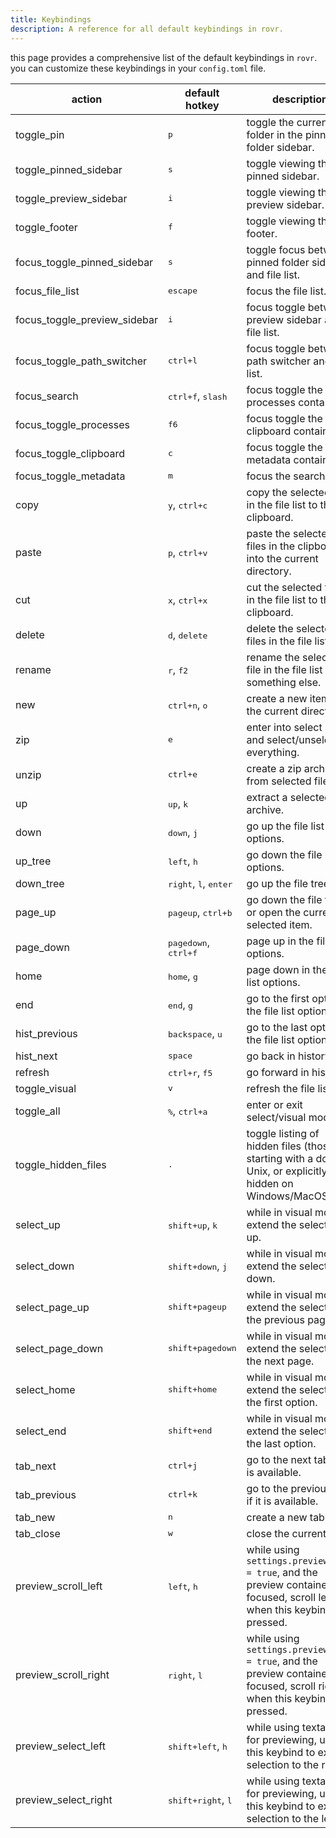 ```yaml
---
title: Keybindings
description: A reference for all default keybindings in rovr.
---
```


this page provides a comprehensive list of the default keybindings in `rovr`. you can customize these keybindings in your `config.toml` file.

| action                       | default hotkey                                   | description                                                                                                                  |
| ---------------------------- | ------------------------------------------------ | ---------------------------------------------------------------------------------------------------------------------------- |
| toggle_pin                   | <kbd>p</kbd>                                     | toggle the current folder in the pinned folder sidebar.                                                                      |
| toggle_pinned_sidebar        | <kbd>s</kbd>                                     | toggle viewing the pinned sidebar.                                                                                           |
| toggle_preview_sidebar       | <kbd>i</kbd>                                     | toggle viewing the preview sidebar.                                                                                          |
| toggle_footer                | <kbd>f</kbd>                                     | toggle viewing the footer.                                                                                                   |
| focus_toggle_pinned_sidebar  | <kbd>s</kbd>                                     | toggle focus between pinned folder sidebar and file list.                                                                    |
| focus_file_list              | <kbd>escape</kbd>                                | focus the file list.                                                                                                         |
| focus_toggle_preview_sidebar | <kbd>i</kbd>                                     | focus toggle between preview sidebar and file list.                                                                          |
| focus_toggle_path_switcher   | <kbd>ctrl+l</kbd>                                | focus toggle between path switcher and file list.                                                                            |
| focus_search                 | <kbd>ctrl+f</kbd>, <kbd>slash</kbd>              | focus toggle the processes container.                                                                                        |
| focus_toggle_processes       | <kbd>f6</kbd>                                    | focus toggle the clipboard container.                                                                                        |
| focus_toggle_clipboard       | <kbd>c</kbd>                                     | focus toggle the metadata container.                                                                                         |
| focus_toggle_metadata        | <kbd>m</kbd>                                     | focus the search bar.                                                                                                        |
| copy                         | <kbd>y</kbd>, <kbd>ctrl+c</kbd>                  | copy the selected files in the file list to the clipboard.                                                                   |
| paste                        | <kbd>p</kbd>, <kbd>ctrl+v</kbd>                  | paste the selected files in the clipboard into the current directory.                                                        |
| cut                          | <kbd>x</kbd>, <kbd>ctrl+x</kbd>                  | cut the selected files in the file list to the clipboard.                                                                    |
| delete                       | <kbd>d</kbd>, <kbd>delete</kbd>                  | delete the selected files in the file list.                                                                                  |
| rename                       | <kbd>r</kbd>, <kbd>f2</kbd>                      | rename the selected file in the file list to something else.                                                                 |
| new                          | <kbd>ctrl+n</kbd>, <kbd>o</kbd>                  | create a new item in the current directory.                                                                                  |
| zip                          | <kbd>e</kbd>                                     | enter into select mode and select/unselect everything.                                                                       |
| unzip                        | <kbd>ctrl+e</kbd>                                | create a zip archive from selected files.                                                                                    |
| up                           | <kbd>up</kbd>, <kbd>k</kbd>                      | extract a selected zip archive.                                                                                              |
| down                         | <kbd>down</kbd>, <kbd>j</kbd>                    | go up the file list options.                                                                                                 |
| up_tree                      | <kbd>left</kbd>, <kbd>h</kbd>                    | go down the file list options.                                                                                               |
| down_tree                    | <kbd>right</kbd>, <kbd>l</kbd>, <kbd>enter</kbd> | go up the file tree.                                                                                                         |
| page_up                      | <kbd>pageup</kbd>, <kbd>ctrl+b</kbd>             | go down the file tree, or open the currently selected item.                                                                  |
| page_down                    | <kbd>pagedown</kbd>, <kbd>ctrl+f</kbd>           | page up in the file list options.                                                                                            |
| home                         | <kbd>home</kbd>, <kbd>g</kbd>                    | page down in the file list options.                                                                                          |
| end                          | <kbd>end</kbd>, <kbd>g</kbd>                     | go to the first option in the file list options.                                                                             |
| hist_previous                | <kbd>backspace</kbd>, <kbd>u</kbd>               | go to the last option in the file list options.                                                                              |
| hist_next                    | <kbd>space</kbd>                                 | go back in history.                                                                                                          |
| refresh                      | <kbd>ctrl+r</kbd>, <kbd>f5</kbd>                 | go forward in history.                                                                                                       |
| toggle_visual                | <kbd>v</kbd>                                     | refresh the file list.                                                                                                       |
| toggle_all                   | <kbd>%</kbd>, <kbd>ctrl+a</kbd>                  | enter or exit select/visual mode.                                                                                            |
| toggle_hidden_files          | <kbd>.</kbd>                                     | toggle listing of hidden files (those starting with a dot on Unix, or explicitly hidden on Windows/MacOS)                                              |
| select_up                    | <kbd>shift+up</kbd>, <kbd>k</kbd>                | while in visual mode, extend the selection up.                                                                               |
| select_down                  | <kbd>shift+down</kbd>, <kbd>j</kbd>              | while in visual mode, extend the selection down.                                                                             |
| select_page_up               | <kbd>shift+pageup</kbd>                          | while in visual mode, extend the selection to the previous page.                                                             |
| select_page_down             | <kbd>shift+pagedown</kbd>                        | while in visual mode, extend the selection to the next page.                                                                 |
| select_home                  | <kbd>shift+home</kbd>                            | while in visual mode, extend the selection to the first option.                                                              |
| select_end                   | <kbd>shift+end</kbd>                             | while in visual mode, extend the selection to the last option.                                                               |
| tab_next                     | <kbd>ctrl+j</kbd>                                | go to the next tab, if it is available.                                                                                      |
| tab_previous                 | <kbd>ctrl+k</kbd>                                | go to the previous tab, if it is available.                                                                                  |
| tab_new                      | <kbd>n</kbd>                                     | create a new tab.                                                                                                            |
| tab_close                    | <kbd>w</kbd>                                     | close the current tab.                                                                                                       |
| preview_scroll_left          | <kbd>left</kbd>, <kbd>h</kbd>                    | while using `settings.preview_full = true`, and the preview container is focused, scroll left when this keybind is pressed.  |
| preview_scroll_right         | <kbd>right</kbd>, <kbd>l</kbd>                   | while using `settings.preview_full = true`, and the preview container is focused, scroll right when this keybind is pressed. |
| preview_select_left          | <kbd>shift+left</kbd>, <kbd>h</kbd>              | while using textarea for previewing, use this keybind to extend selection to the right.                                      |
| preview_select_right         | <kbd>shift+right</kbd>, <kbd>l</kbd>             | while using textarea for previewing, use this keybind to extend selection to the left.                                       |
